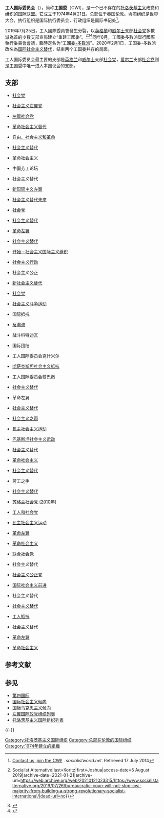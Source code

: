 {{about|1974年成立的工人国际委员会|2019年成立的工人国际委员会|工人国际委员会 (2019年)}}
{{Infobox organization
|name = 工人国际委员会
|bgcolor = {{Socialist Party/meta/color}}
|fgcolor = #FFFFFF
|image = <!-- 檔案不存在 File:Committee for a Workers' International logo.png，可從英文維基百科取得 -->
|image_border =
|size = 165px
|alt =
|caption = 工人国际委员会的官方標誌
|map = CWI_Sections_Map.svg
|malt =
|mcaption = 工人国际委员会支部分布图
|map2 =
|abbreviation = 工国委
|motto = 鬥爭、團結、社會主義
|successor =
|formation = 1974年4月21日
|extinction = 2019年7月25日
|type = [[托洛茨基主义|托洛茨基主义]]国际组织
|status =
|purpose = 
|headquarters =  [[英国|英国]][[伦敦|伦敦]]
|coords =
|region_served = 全球
|membership = 35个支部（2019年）
|language =
|general =
|leader_title = 
|leader_name = 
|leader_title2 = 
|leader_name2 = 
|leader_title3 =
|leader_name3 =
|leader_title4 =
|leader_name4 =
|key_people =
|main_organ =
|parent_organization =
|affiliations =
|budget = 
|num_staff =
|num_volunteers =
|website = 
|remarks =
|former name =
}}

{{托洛茨基主义}}

'''工人国际委员会'''（{{lang-en|Committee for a Workers' International}}），简称'''工国委'''（CWI），是一个已不存在的[[托洛茨基主义|托洛茨基主义]]政党和组织的[[国际政党组织|国际联盟]]。它成立于1974年4月21日。总部位于[[英国|英国]][[伦敦|伦敦]]。协商组织是世界大会，执行组织是国际执行委员会，行政组织是国际书记处<ref>[http://www.socialistworld.net/doc/1 Contact us, join the CWI!] {{Wayback|url=http://www.socialistworld.net/doc/1 |date=20170129032515 }}. ''socialistworld.net''. Retrieved 17 July 2014</ref>。

2019年7月25日，工人國際委員會發生分裂，以[[英格蘭|英格蘭]]和[[威尔士|威尔士]]支部[[社会党_(英格兰和威尔士)|社会党]]多數派為首的少數支部宣佈建立“[[工人国际委员会_(2019年)|重建工國委]]”。<ref>{{Cite web|url=https://www.socialistalternative.org/2019/07/26/bureaucratic-coup-will-not-stop-cwi-majority-from-building-a-strong-revolutionary-socialist-international/|title=Bureaucratic Coup Will Not Stop CWI Majority from Building a Strong Revolutionary Socialist International! {{!}} Socialist Alternative|last=Koritz|first=Joshua|access-date=5 August 2019|archive-date=2021-01-21|archive-url=https://web.archive.org/web/20210121023315/https://www.socialistalternative.org/2019/07/26/bureaucratic-coup-will-not-stop-cwi-majority-from-building-a-strong-revolutionary-socialist-international/|dead-url=no}}</ref><ref>{{Cite web|url=http://www.socialistworld.net/index.php/international/europe/britain/10255-britain-socialist-party-conference-overwhelmingly-supports-refounding-cwi|title=Britain: Socialist Party conference overwhelmingly supports refounding CWI|last=Sell|first=Hannah|website=''socialistworld.net''|dead-url=yes|access-date=5 August 2019|archive-url=https://web.archive.org/web/20190802215833/http://www.socialistworld.net/index.php/international/europe/britain/10255-britain-socialist-party-conference-overwhelmingly-supports-refounding-cwi|archive-date=2019-08-02}}</ref><ref>{{Cite web|url=https://weeklyworker.co.uk/worker/1262/taaffe-expels-his-majority/|title=Taaffe expels his majority – Weekly Worker|website=''weeklyworker.co.uk''|access-date=5 August 2019|archive-date=2021-01-21|archive-url=https://web.archive.org/web/20210121035144/https://weeklyworker.co.uk/worker/1262/taaffe-expels-his-majority/|dead-url=no}}</ref>同年8月，工國委多數派舉行國際執行委員會會議，臨時定名为“[[国际社会主义替代|工國委-多數派]]”。2020年2月1日，工国委-多数派改名為[[国际社会主义替代|国际社会主义替代]]，结束两个工国委并存的局面。

工人国际委员会最主要的支部是[[英格兰|英格兰]]和[[威尔士|威尔士]]支部[[社会党_(英格兰和威尔士)|社会党]]，[[爱尔兰|爱尔兰]]支部[[社会党_(爱尔兰)|社会党]]则是工国委中唯一进入本国议会的支部。

==支部==
*{{澳大利亚}} [[社会党_(澳大利亚)|社会党]]
*{{奥地利}} [[社会主义左翼党_(奥地利)|社会主义左翼党]]
*{{比利时}} [[左翼社会党|左翼社会党]]
*{{flag|玻利维亚}} [[革命社会主义替代|革命社会主义替代]]
*{{巴西}} [[自由、社会主义和革命|自由、社会主义和革命]]
*{{加拿大}} [[社会主义替代_(加拿大)|社会主义替代]]
*{{智利}} 革命社会主义
*{{CHN}} 中国劳工论坛
*{{flag|哥斯达黎加}} 社会主义替代
*{{flag|塞浦路斯}} {{flag|北塞浦路斯}} [[新国际主义左翼|新国际主义左翼]]
*{{捷克}} [[社会主义替代未来|社会主义替代未来]]
*{{flag|英格兰}} {{flag|威尔士}} [[社会党_(英格兰和威尔士)|社会党]]
*{{flag|芬兰}} [[社会主义替代_(芬兰)|社会主义替代]]
*{{法国}} [[革命左翼_(法国)|革命左翼]]
*{{德国}} [[社会主义替代_(德国)|社会主义替代]]
*{{希腊}} [[开始－社会主义国际主义组织|开始－社会主义国际主义组织]]
*{{flag|香港}} [[社会主义行动|社会主义行动]]
*{{flag|冰岛}} 社会主义公正
*{{印度}} [[新社会主义替代|新社会主义替代]]
*{{flag|爱尔兰}} {{flag|北爱尔兰}} [[社会党_(爱尔兰)|社会党]]
*{{以色列}} {{flag|巴勒斯坦}} [[社会主义斗争运动|社会主义斗争运动]]
*{{意大利}} 国际抵抗
*{{flag|意大利}} [[反潮流|反潮流]]
*{{flag|科特迪瓦}} 战斗科特迪瓦
*{{日本}} 国际团结
*{{flag|Azad Kashmir}} {{flag|Jammu and Kashmir}} 工人国际委员会克什米尔
*{{flag|哈萨克斯坦}} [[哈萨克斯坦社会主义抵抗|哈萨克斯坦社会主义抵抗]]
*{{flag|黎巴嫩}} 工人国际委员会黎巴嫩
*{{马来西亚}} [[社会主义替代_(马来西亚)|社会主义替代]]
*{{墨西哥}} 革命左翼
*{{荷兰}} [[社会主义替代_(荷兰)|社会主义替代]]
*{{flag|新西兰}} [[社会主义之声|社会主义之声]]
*{{flag|尼日利亚}} [[民主社会主义运动_(尼日利亚)|民主社会主义运动]]
*{{巴基斯坦}} [[巴基斯坦社会主义运动|巴基斯坦社会主义运动]]
*{{flag|波兰}} [[社会主义替代_(波兰)|社会主义替代]]
*{{葡萄牙}} [[革命社会主义_(葡萄牙)|革命社会主义]]
*{{flag|魁北克}} [[社会主义替代_(魁北克)|社会主义替代]]
*{{罗马尼亚}} 劳工之手
*{{俄罗斯}} [[社会主义替代_(俄罗斯)|社会主义替代]]
*{{flag|苏格兰}} [[苏格兰社会党_(2010年)|苏格兰社会党 (2010年)]]
*{{flag|南非}} [[工人和社会党|工人和社会党]]
*{{flag|南非}} [[民主社会主义运动_(南非)|民主社会主义运动]]
*{{西班牙}} [[革命左翼_(西班牙)|革命左翼]]
*{{flag|西班牙}} [[革命社会主义_(西班牙)|革命社会主义]]
*{{斯里兰卡}} [[联合社会党_(斯里兰卡)|联合社会党]]
*{{flag|苏丹}} 社会主义替代
*{{瑞典}} [[社会主义公正党|社会主义公正党]]
*{{flag|Taiwan}} [[国际社会主义前进|国际社会主义前进]]
*{{flag|突尼斯}} 社会主义替代
*{{土耳其}} [[社会主义替代_(土耳其)|社会主义替代]]
*{{flag|乌克兰}} [[工人抵抗|工人抵抗]]
*{{美国}} [[社会主义替代_(美国)|社会主义替代]]
*{{flag|委内瑞拉}} [[革命左翼_(委内瑞拉)|革命左翼]]
*{{flag|委内瑞拉}} [[革命社会主义_(委内瑞拉)|革命社会主义]]

== 参考文献 ==
{{Reflist}}

== 参见 ==
{{Portal|共产主义|政党|国际关系}}
*[[第四国际|第四国际]]
*[[国际社会主义倾向|国际社会主义倾向]]
*[[国际马克思主义倾向|国际马克思主义倾向]]
*[[左翼国际政党组织列表|左翼国际政党组织列表]]
*[[托洛茨基主义国际组织列表|托洛茨基主义国际组织列表]]

{{-}}
{{CWI}}
{{国际政党组织}}

[[Category:托洛茨基主义国际组织|Category:托洛茨基主义国际组织]]
[[Category:总部在伦敦的国际组织|Category:总部在伦敦的国际组织]]
[[Category:1974年建立的組織|Category:1974年建立的組織]]